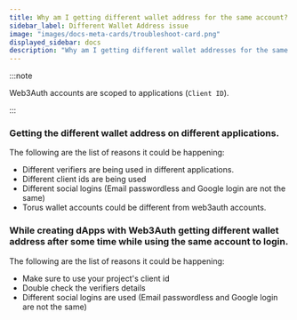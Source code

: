 ```yaml
---
title: Why am I getting different wallet address for the same account?
sidebar_label: Different Wallet Address issue
image: "images/docs-meta-cards/troubleshoot-card.png"
displayed_sidebar: docs
description: "Why am I getting different wallet addresses for the same account? | Documentation - Web3Auth"
---
```


:::note

Web3Auth accounts are scoped to applications (`Client ID`).

:::

### Getting the different wallet address on different applications.

The following are the list of reasons it could be happening:

- Different verifiers are being used in different applications.
- Different client ids are being used
- Different social logins (Email passwordless and Google login are not the same)
- Torus wallet accounts could be different from web3auth accounts.

### While creating dApps with Web3Auth getting different wallet address after some time while using the same account to login.

The following are the list of reasons it could be happening:

- Make sure to use your project's client id
- Double check the verifiers details
- Different social logins are used (Email passwordless and Google login are not the same)
